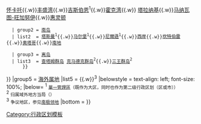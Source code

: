 <noinclude>
{{noteTA
|G1=Country
}}
</noinclude>
{{Navbox
|name   = 新西兰行政区划
|title  = [[新西兰行政区划]]
|titlestyle = 
|image  = 
|style  = text-align: left; font-size:90%
|evenstyle = background: #eee;
|groupstyle = text-align: left; width:5%
|state  = autocollapsed
|top    = 
|group1 = {{flagicon|New Zealand}} 新西兰
|list1  = {{Navbox|child

   | group1 = [[北島 (紐西蘭)|北岛]]
   | list1  = [[北地大区|北地]]{{.w}}[[奥克兰大区|奥克兰]]<sup>1</sup>{{.w}}[[怀卡托]]{{.w}}[[普伦蒂湾大区|丰盛湾]]{{.w}}[[吉斯伯恩大区|吉斯伯恩]]<sup>1</sup>{{.w}}[[霍克湾大区|霍克湾]]{{.w}} [[塔拉纳基大区|塔拉纳基]]{{.w}}[[马纳瓦图-旺加努伊]]{{.w}}[[惠灵顿大区|惠灵顿]]

   | group2 = [[南島 (新西蘭)|南岛]]
   | list2  = [[塔斯曼]]<sup>1</sup>{{.w}}[[马尔堡 (新西兰)|马尔堡]]<sup>1</sup>{{.w}}[[尼爾遜]]<sup>1</sup>{{.w}}[[西岸大区|西岸]]{{.w}}[[坎特伯雷 (新西兰)|坎特伯雷]]{{.w}}[[奥塔哥大区|奧塔哥]]{{.w}}[[南地大区|南地]]

   | group3 = [[离岛]]
   | list3  = [[查塔姆群岛]] {{Navbox|child
      | group4 = [[无建制土地|无建制离岛]]
      | list4  = [[新西兰亚南极群岛]]<sup>2</sup>{{.w}}[[克马德克群岛]]<sup>2</sup>{{.w}}[[三王群岛]]<sup>2</sup>
       }}
}}
|group5 = [[海外属地]]
|list5  = {{flag|托克劳}}{{.w}}{{flag|Ross Dependency}}<sup>3</sup>
|belowstyle = text-align: left; font-size: 100%;
|below= <sup>1</sup> <small>[[單一管理區]]（既作为大区，同时也作为第二级行政区划（区或市））</small><br/><sup>2</sup> <small>归属域外地方当局（{{lang|en|Area Outside Territorial Authority}}）</small><br/><sup>3</sup> <small>争议地区，参见[[南极领地]]</small>
|bottom  = 
}}<noinclude>
[[Category:行政区划模板]]
</noinclude>